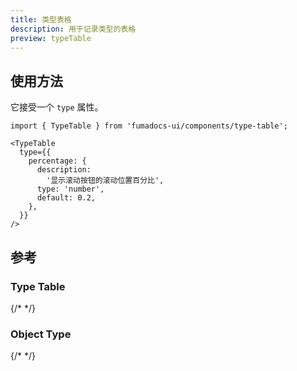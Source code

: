 ```yaml
---
title: 类型表格
description: 用于记录类型的表格
preview: typeTable
---
```


## 使用方法

它接受一个 `type` 属性。

```mdx
import { TypeTable } from 'fumadocs-ui/components/type-table';

<TypeTable
  type={{
    percentage: {
      description:
        '显示滚动按钮的滚动位置百分比',
      type: 'number',
      default: 0.2,
    },
  }}
/>
```

## 参考

### Type Table

{/* <AutoTypeTable path="./content/docs/props.ts" name="TypeTableProps" /> */}

### Object Type

{/* <AutoTypeTable path="./content/docs/props.ts" name="ObjectTypeProps" /> */} 